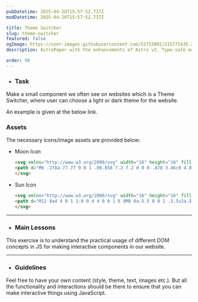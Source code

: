 ```yaml
---
pubDatetime: 2025-04-28T15:57:52.737Z
modDatetime: 2025-04-28T15:57:52.737Z

title: Theme Switcher
slug: theme-switcher
featured: false
ogImage: https://user-images.githubusercontent.com/53733092/215771435-25408246-2309-4f8b-a781-1f3d93bdf0ec.png
description: AstroPaper with the enhancements of Astro v2. Type-safe markdown contents, bug fixes and better dev experience etc.

order: 90
---
```



- ### Task

Make a small component we often see on websites which is a Theme Switcher, where user can choose a light or dark theme for the website. 

An example is given at the below link. 

<LinkMd href="https://virtualvidhya.github.io/MiniProjects-JS/ThemeSwitcher/" title="WebPage Preview" />

### Assets

The necessary icons/image assets are provided below:

- Moon Icon
    ``` html
    <svg xmlns="http://www.w3.org/2000/svg" width="16" height="16" fill="currentColor" class="bi bi-moon-fill" viewBox="0 0 16 16">
    <path d="M6 .278a.77.77 0 0 1 .08.858 7.2 7.2 0 0 0-.878 3.46c0 4.021 3.278 7.277 7.318 7.277q.792-.001 1.533-.16a.79.79 0 0 1 .81.316.73.73 0 0 1-.031.893A8.35 8.35 0 0 1 8.344 16C3.734 16 0 12.286 0 7.71 0 4.266 2.114 1.312 5.124.06A.75.75 0 0 1 6 .278"/>
    </svg>
    ```

- Sun Icon
    ``` html
    <svg xmlns="http://www.w3.org/2000/svg" width="16" height="16" fill="currentColor" class="bi bi-brightness-high-fill" viewBox="0 0 16 16">
    <path d="M12 8a4 4 0 1 1-8 0 4 4 0 0 1 8 0M8 0a.5.5 0 0 1 .5.5v2a.5.5 0 0 1-1 0v-2A.5.5 0 0 1 8 0m0 13a.5.5 0 0 1 .5.5v2a.5.5 0 0 1-1 0v-2A.5.5 0 0 1 8 13m8-5a.5.5 0 0 1-.5.5h-2a.5.5 0 0 1 0-1h2a.5.5 0 0 1 .5.5M3 8a.5.5 0 0 1-.5.5h-2a.5.5 0 0 1 0-1h2A.5.5 0 0 1 3 8m10.657-5.657a.5.5 0 0 1 0 .707l-1.414 1.415a.5.5 0 1 1-.707-.708l1.414-1.414a.5.5 0 0 1 .707 0m-9.193 9.193a.5.5 0 0 1 0 .707L3.05 13.657a.5.5 0 0 1-.707-.707l1.414-1.414a.5.5 0 0 1 .707 0m9.193 2.121a.5.5 0 0 1-.707 0l-1.414-1.414a.5.5 0 0 1 .707-.707l1.414 1.414a.5.5 0 0 1 0 .707M4.464 4.465a.5.5 0 0 1-.707 0L2.343 3.05a.5.5 0 1 1 .707-.707l1.414 1.414a.5.5 0 0 1 0 .708"/>
    </svg>
    ```

---

- ### Main Lessons

This exercise is to understand the practical usage of different DOM concepts in JS for making interactive components in our website.

---

- ### Guidelines

Feel free to have your own content (style, theme, text, images etc.). But all the functionality and interactions should be there to ensure that you can make interactive things using JavaScript.